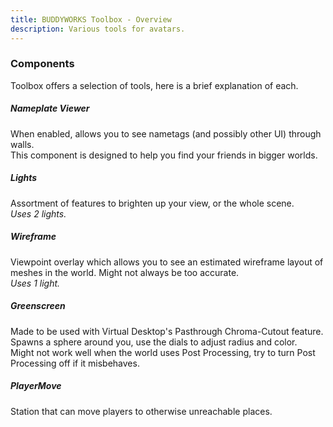 ```yaml
---
title: BUDDYWORKS Toolbox - Overview
description: Various tools for avatars.
---
```


### Components

Toolbox offers a selection of tools, here is a brief explanation of each.

##### Nameplate Viewer
When enabled, allows you to see nametags (and possibly other UI) through walls.  
This component is designed to help you find your friends in bigger worlds.

##### Lights
Assortment of features to brighten up your view, or the whole scene.  
*Uses 2 lights.*

##### Wireframe
Viewpoint overlay which allows you to see an estimated wireframe layout of meshes in the world.
Might not always be too accurate.  
*Uses 1 light.*

##### Greenscreen
Made to be used with Virtual Desktop's Pasthrough Chroma-Cutout feature.  
Spawns a sphere around you, use the dials to adjust radius and color.  
Might not work well when the world uses Post Processing, try to turn Post Processing off if it misbehaves.

##### PlayerMove
Station that can move players to otherwise unreachable places.